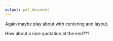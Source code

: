 ```yaml
---
output: pdf_document
---
```


Again maybe play about with centering and layout. 


How about a nice quotation at the end???
